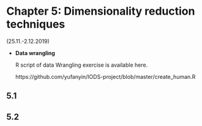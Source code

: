 # Chapter 5: Dimensionality reduction techniques

(25.11.-2.12.2019)


- **Data wrangling**

    R script of data Wrangling exercise is available here.
     
    https://github.com/yufanyin/IODS-project/blob/master/create_human.R
    
## 5.1


## 5.2